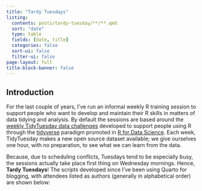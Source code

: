 ```yaml
---
title: "Tardy Tuesdays"
listing: 
  contents: posts/tardy-tuesday/**/**.qmd
  sort: "date"
  type: table
  fields: [date, title]
  categories: false
  sort-ui: false
  filter-ui: false
page-layout: full
title-block-banner: false
---
```


## Introduction

For the last couple of years, I've run an informal weekly R training session to support people who want to develop and maintain their R skills in matters of data tidying and analysis. By default the sessions are based around the [weekly TidyTuesday data challenges](https://github.com/rfordatascience/tidytuesday) developed to support people using R through the [tidyverse](https://www.tidyverse.org/) paradigm promoted in [R for Data Science](https://r4ds.hadley.nz/). Each week, TidyTuesday makes a new open source dataset available; we give ourselves one hour, with no preparation, to see what we can learn from the data.

Because, due to scheduling conflicts, Tuesdays tend to be especially busy, the sessions actually take place first thing on Wednesday mornings. Hence, **Tardy Tuesdays**! The scripts developed since I've been using Quarto for blogging, with attendees listed as authors (generally in alphabetical order) are shown below: 


